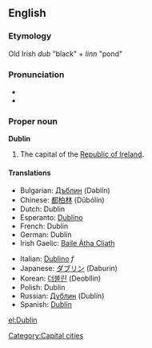 {{wikipedia}}
==English==

===Etymology===
Old Irish ''dub'' "black" + ''linn'' "pond"

===Pronunciation===
*{{IPA|/ˈdʌblən/}}
*{{SAMPA|/"dVbl@n/}}

===Proper noun===
'''Dublin'''
#The capital of the [[Republic of Ireland]].

====Translations====
{{top}}
*Bulgarian: [[Дъблин]] (Dəblín)
*Chinese: [[都柏林]] (Dūbólín)
*Dutch: Dublin
*Esperanto: [[Dublino]]
*French: Dublin
*German: Dublin
*Irish Gaelic: [[Baile Átha Cliath]]
{{mid}}
*Italian: [[Dublino]] ''f''
*Japanese: [[ダブリン]] (Daburin)
*Korean: [[더블린]] (Deobllin)
*Polish: Dublin
*Russian: [[Дублин]] (Dublín) {{m}}
*Spanish: [[Dublín]]
{{bottom}}

[[Category:Capital cities]]

[[el:Dublin]]